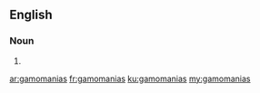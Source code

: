 ==English==

===Noun===
{{head|en|plural}}

# {{plural of|gamomania|lang=en|nocat=1}}

[[ar:gamomanias]]
[[fr:gamomanias]]
[[ku:gamomanias]]
[[my:gamomanias]]